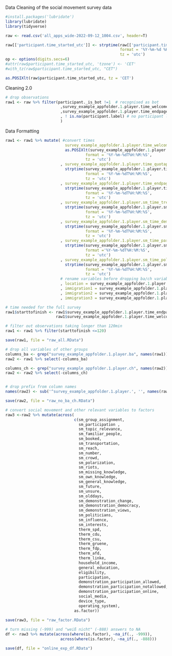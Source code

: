 Data Cleaning of the social movement survey data

```r
#install.packages('lubridate')
library(lubridate)
library(tidyverse)
```


```r
raw <- read.csv('all_apps_wide-2022-09-12_1004.csv', header=T)

raw[['participant.time_started_utc']] <- strptime(raw[['participant.time_started_utc']],
                                                  format = '%Y-%m-%d %H:%M:%OS',
                                                  tz = 'utc')
op <- options(digits.secs=6)
#attr(raw$participant.time_started_utc, 'tzone') <- 'CET'
#with_tz(raw$participant.time_started_utc, "CET")

as.POSIXlt(raw$participant.time_started_utc, tz = 'CET')
```

Cleaning 2.0

```r
# drop observations 
raw1 <- raw %>% filter(participant._is_bot !=1  # recognised as bot
                        ,survey_example_appfolder.1.player.time_welcome != -999  # did not start survey
                        ,survey_example_appfolder.1.player.time_endpage != -999  # did not end survey
                        , ! is.na(participant.label) # no participant label
                        )

```

Data Formatting
```r

raw1 <- raw1 %>% mutate( #convert times
                          survey_example_appfolder.1.player.time_welcome =
                          as.POSIXlt(survey_example_appfolder.1.player.time_welcome, 
                                   format = '%Y-%m-%dT%H:%M:%S',
                                   tz = 'utc')
                        , survey_example_appfolder.1.player.time_quotapage =
                          strptime(survey_example_appfolder.1.player.time_quotapage, 
                                   format = '%Y-%m-%dT%H:%M:%S',
                                   tz = 'utc')
                        , survey_example_appfolder.1.player.time_endpage =
                          strptime(survey_example_appfolder.1.player.time_endpage, 
                                   format = '%Y-%m-%dT%H:%M:%S',
                                   tz = 'utc')
                        , survey_example_appfolder.1.player.sm_time_treatmentpage =
                          strptime(survey_example_appfolder.1.player.sm_time_treatmentpage, 
                                   format = '%Y-%m-%dT%H:%M:%S',
                                   tz = 'utc')
                        , survey_example_appfolder.1.player.sm_time_demonstrationpage =
                          strptime(survey_example_appfolder.1.player.sm_time_demonstrationpage, 
                                   format = '%Y-%m-%dT%H:%M:%S',
                                   tz = 'utc')
                        , survey_example_appfolder.1.player.sm_time_participationpage =
                          strptime(survey_example_appfolder.1.player.sm_time_participationpage, 
                                   format ='%Y-%m-%dT%H:%M:%S',
                                   tz = 'utc')
                        , survey_example_appfolder.1.player.sm_time_politicalpage =
                          strptime(survey_example_appfolder.1.player.sm_time_politicalpage, 
                                   format = '%Y-%m-%dT%H:%M:%S',
                                   tz = 'utc')
                        # rename variables before dropping ba/ch variables
                        , location = survey_example_appfolder.1.player.ba_location
                        , immigration1 = survey_example_appfolder.1.player.ba_immigration1
                        , immigration2 = survey_example_appfolder.1.player.ba_immigration2
                        , immigration3 = survey_example_appfolder.1.player.ba_immigration3) 

# time needed for the full survey
raw1$starttofinish <- raw1$survey_example_appfolder.1.player.time_endpage -
                      raw1$survey_example_appfolder.1.player.time_welcome 

# filter out observations taking longer than 120min
raw1 <- raw1 %>% filter(starttofinish <=120)

save(raw1, file = "raw_all.RData")
```

```r
# drop all variables of other groups
columns_ba <- grep("survey_example_appfolder.1.player.ba", names(raw1))
raw2 <- raw1 %>% select(-columns_ba) 

columns_ch <- grep("survey_example_appfolder.1.player.ch", names(raw2))
raw2 <- raw2 %>% select(-columns_ch) 


# drop prefix from column names
names(raw2) <- sub('^survey_example_appfolder.1.player.', '', names(raw2))

save(raw2, file = "raw_no_ba_ch.RData")
```

```r
# convert social movement and other relevant variables to factors
raw3 <-raw2 %>% mutate(across(
                              c(sm_group_assignment,
                                sm_participation ,
                                sm_topic_relevance,
                                sm_familiar_people,
                                sm_booked,
                                sm_transportation,
                                sm_reach,
                                sm_number,
                                sm_crowd,
                                sm_polarization,
                                sm_riots,
                                sm_missing_knowledge,
                                sm_own_knowledge,
                                sm_general_knowledge,
                                sm_future,
                                sm_unsure,
                                sm_olddays,
                                sm_demonstration_change,
                                sm_demonstration_democracy,
                                sm_demonstration_views,
                                sm_politicians,
                                sm_influence,
                                sm_interests,
                                therm_spd,
                                therm_cdu,
                                therm_csu,
                                therm_gruene,
                                therm_fdp,
                                therm_afd,
                                therm_linke,
                                household_income,
                                general_education,
                                eligibility,
                                participation,
                                demonstration_participation_allowed,
                                demonstration_participation_notallowed,
                                demonstration_participation_online,
                                social_media,
                                device_type,
                                operating_system),
                              as.factor))
                                  
save(raw3, file = "raw_factor.RData")

# turn missing (-999) and "weiß nicht" (-888) answers to NA
df <- raw3 %>% mutate(across(where(is.factor), ~na_if(., -999)),
                        across(where(is.factor), ~na_if(., -888)))

save(df, file = "online_exp_df.RData")
```


